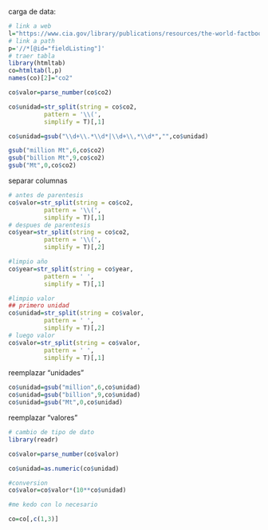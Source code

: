 
carga de data:

```r
# link a web
l="https://www.cia.gov/library/publications/resources/the-world-factbook/fields/274.html"
# link a path
p='//*[@id="fieldListing"]'
# traer tabla
library(htmltab)
co=htmltab(l,p)
names(co)[2]="co2"
```

```r
co$valor=parse_number(co$co2)
```

```r
co$unidad=str_split(string = co$co2,
          pattern = '\\(',
          simplify = T)[,1]

co$unidad=gsub("\\d+\\.*\\d*|\\d+\\,*\\d*","",co$unidad)
```

```r
gsub("million Mt",6,co$co2)
gsub("billion Mt",9,co$co2)
gsub("Mt",0,co$co2)
```


separar columnas
```r
# antes de parentesis
co$valor=str_split(string = co$co2,
          pattern = '\\(',
          simplify = T)[,1]
# despues de parentesis
co$year=str_split(string = co$co2,
          pattern = '\\(',
          simplify = T)[,2]
```

```r
#limpio año
co$year=str_split(string = co$year,
          pattern = ' ',
          simplify = T)[,1]
```

```r
#limpio valor
## primero unidad
co$unidad=str_split(string = co$valor,
          pattern = ' ',
          simplify = T)[,2]
# luego valor
co$valor=str_split(string = co$valor,
          pattern = ' ',
          simplify = T)[,1]

```

reemplazar "unidades"

```r
co$unidad=gsub("million",6,co$unidad)
co$unidad=gsub("billion",9,co$unidad)
co$unidad=gsub("Mt",0,co$unidad)
```

reemplazar "valores"
```r

# cambio de tipo de dato
library(readr)

co$valor=parse_number(co$valor)

co$unidad=as.numeric(co$unidad)
```


```r
#conversion
co$valor=co$valor*(10**co$unidad)

#me kedo con lo necesario

co=co[,c(1,3)]


```










